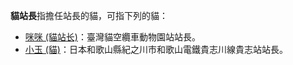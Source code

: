 '''貓站長'''指擔任站長的貓，可指下列的貓：
*[[咪咪_(貓站长)|咪咪 (貓站长)]]：臺灣貓空纜車動物園站站長。
*[[小玉_(貓)|小玉 (貓)]]：日本和歌山縣紀之川市和歌山電鐵貴志川線貴志站站長。
{{disambig|Cat=三字消歧義}}
